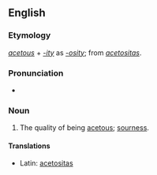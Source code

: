 ==English==

===Etymology===
''[[acetous]]'' + ''[[-ity]]'' as ''[[-osity]]''; from {{LL.}} ''[[acetositas]]''.

===Pronunciation===
* {{a|RP}} {{IPA|/ˈæsɛˌtɒsɪti/}}
{{rfap}}

===Noun===
{{en-noun|-}}

# The quality of being [[acetous]]; [[sourness]].

====Translations====
{{trans-top|the quality of being acetous}}
* Latin: [[acetositas]]
{{trans-mid}}
{{trans-bottom}}